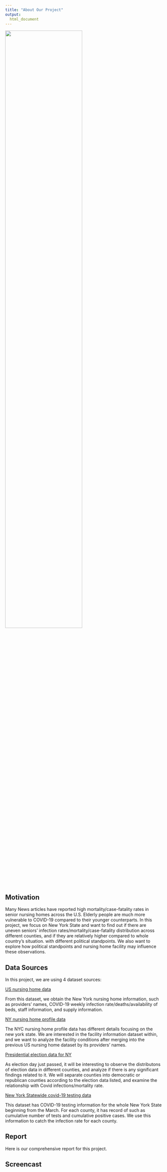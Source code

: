 ```yaml
---
title: "About Our Project"
output:
  html_document
---
```


![](./pictures/seniors_bench.jpg){width=70%}

## Motivation

Many News articles have reported high mortality/case-fatality rates in senior nursing homes across the U.S. Elderly people are much more vulnerable to COVID-19 compared to their younger counterparts. In this project, we focus on New York State and want to find out if there are uneven seniors’ infection rates/mortality/case-fatality distribution across different counties, and if they are relatively higher compared to whole country's situation. with different political standpoints. We also want to explore how political standpoints and nursing home facility may influence these observations.

## Data Sources

In this project, we are using 4 dataset sources:

[US nursing home data](https://data.cms.gov/stories/s/COVID-19-Nursing-Home-Data-Archived-Datasets/dyvx-s2qr)

From this dataset, we obtain the New York nursing home information, such as providers' names, COVID-19 weekly infection rate/deaths/availability of beds, staff information, and supply information. 

[NY nursing home profile data](https://healthdata.gov/dataset/nursing-home-profile)

The NYC nursing home profile data has different details focusing on the new york state. We are interested in the facility information dataset within, and we want to analyze the facility conditions after merging into the previous US nursing home dataset by its providers' names.

[Presidential election data for NY](https://www.politico.com/2020-election/results/new-york/)

As election day just passed, it will be interesting to observe the distributons of election data in different counties, and analyze if there is any significant findings related to it. We will separate counties into democratic or republican counties according to the election data listed, and examine the relationship with Covid infections/mortality rate.

[New York Statewide covid-19 testing data](https://health.data.ny.gov/Health/New-York-State-Statewide-COVID-19-Testing/xdss-u53e/data)

This dataset has COVID-19 testing information for the whole New York State beginning from the March. For each county, it has record of such as cumulative number of tests and cumulative positive cases. We use this information to catch the infection rate for each county.

## Report

Here is our comprehensive report for this project.

## Screencast
